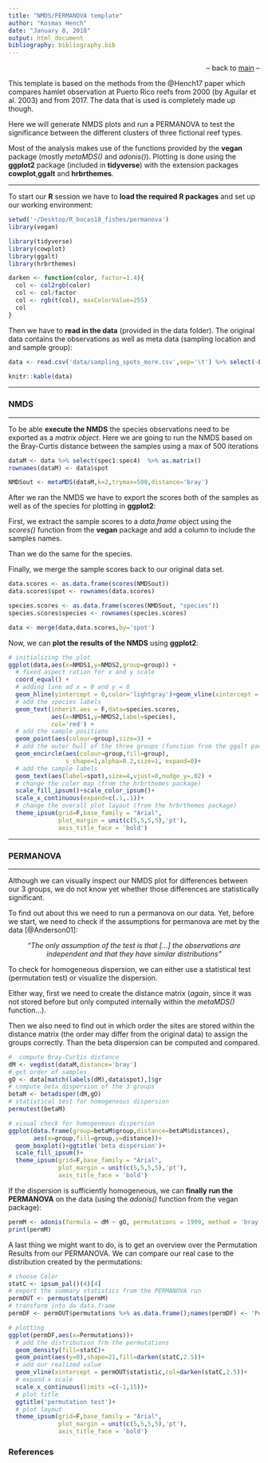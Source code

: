 ```yaml
---
title: "NMDS/PERMANOVA template"
author: "Kosmas Hench"
date: "January 8, 2018"
output: html_document
bibliography: bibliography.bib
---
```

<p align="right">-- back to [main](../R_stuff.html) --</p>

This template is based on the methods from the @Hench17 paper which compares hamlet observation at Puerto Rico reefs from 2000 (by Aguilar et al. 2003) and from 2017. The data that is used is completely made up though.

Here we will generate NMDS plots and run a PERMANOVA to test the significance between the different clusters of three fictional reef types.

Most of the analysis makes use of the functions provided by the **vegan** package (mostly *metaMDS()* and *adonis()*). Plotting is done using the **ggplot2** package (included in **tidyverse**) with the extension packages **cowplot**,**ggalt** and **hrbrthemes**.

------

To start our **R** session we have to  **load the required R packages** and set up our working environment: 
```r
setwd('~/Desktop/R_bocas18_fishes/permanova')
library(vegan)

library(tidyverse)
library(cowplot)
library(ggalt)
library(hrbrthemes)

darken <- function(color, factor=1.4){
  col <- col2rgb(color)
  col <- col/factor
  col <- rgb(t(col), maxColorValue=255)
  col
}

```

Then we have to **read in the data** (provided in the data folder).
The original data contains the observations as well as meta data (sampling location and and sample group):
```r
data <- read.csv('data/sampling_spots_more.csv',sep='\t') %>% select(-Latittude,-Longitude)
```

```r
knitr::kable(data)
```

------

### NMDS

------

To be able **execute the NMDS** the species observations need to be exported as a *matrix object*. Here we are going to run the NMDS based on the Bray-Curtis distance between the samples using a max of 500 iterations
```r
dataM <- data %>% select(spec1:spec4)  %>% as.matrix()
rownames(dataM) <- data$spot

NMDSout <- metaMDS(dataM,k=2,trymax=500,distance='bray')
```

After we ran the NMDS we have to export the scores both of the samples as well as of the species for plotting in **ggplot2**:

First, we extract the sample scores to a *data.frame* object using the *scores()* function from the **vegan** package and add a column to include the samples names.

Than we do the same for the species.

Finally, we merge the sample scores back to our original data set. 
```r
data.scores <- as.data.frame(scores(NMDSout)) 
data.scores$spot <- rownames(data.scores)

species.scores <- as.data.frame(scores(NMDSout, "species"))
species.scores$species <- rownames(species.scores)

data <- merge(data,data.scores,by='spot')
```
Now, we can **plot the results of the NMDS** using **ggplot2**:

```r
# initializing the plot
ggplot(data,aes(x=NMDS1,y=NMDS2,group=group)) + 
  # fixed aspect ration for x and y scale
  coord_equal() +
  # adding line ad x = 0 and y = 0
  geom_hline(yintercept = 0,color='lightgray')+geom_vline(xintercept = 0,color='lightgray')+
  # add the species labels
  geom_text(inherit.aes = F,data=species.scores,
            aes(x=NMDS1,y=NMDS2,label=species),
            col='red') +
  # add the sample positions
  geom_point(aes(colour=group),size=3) +
  # add the outer hull of the three groups (function from the ggalt package)
  geom_encircle(aes(colour=group,fill=group),
                s_shape=1,alpha=0.2,size=1, expand=0)+
  # add the sample labels
  geom_text(aes(label=spot),size=4,vjust=0,nudge_y=.02) +
  # change the coler map (from the hrbrthemes package)
  scale_fill_ipsum()+scale_color_ipsum()+
  scale_x_continuous(expand=c(.1,.1))+
  # change the overall plot layout (from the hrbrthemes package)
  theme_ipsum(grid=F,base_family = "Arial",
              plot_margin = unit(c(5,5,5,5),'pt'),
              axis_title_face = 'bold')
```
------

### PERMANOVA

------

Although we can visually inspect our NMDS plot for differences between our 3 groups, we do not know yet whether those differences are statistically significant.

To find out about this we need to run a permanova on our data.
Yet, before we start, we need to check if the assumptions for permanova are met by the data [@Anderson01]:

<center> *"The only assumption of the test is that [...] the observations are independent and that they have similar distributions"*</center>


To check for homogeneous dispersion, we can either use a statistical test (permutation test) or visualize the dispersion.

Either way, first we need to create the distance matrix (*again*, since it was not stored before but only computed internally within the *metaMDS()* function...).

Then we also need to find out in which order the sites are stored within the distance matrix (the order may differ from the original data) to assign the groups correctly. Than the beta dispersion can be computed and compared.

```r
#  compute Bray-Curtis distance
dM <- vegdist(dataM,distance='bray')
# get order of samples
gO <- data[match(labels(dM),data$spot),]$gr
# compute beta dispersion of the 3 groups
betaM <- betadisper(dM,gO)
# statistical test for homogeneous dispersion
permutest(betaM)

# visual check for homogeneous dispersion
ggplot(data.frame(group=betaM$group,distance=betaM$distances),
       aes(x=group,fill=group,y=distance))+
  geom_boxplot()+ggtitle('beta dispersion')+
  scale_fill_ipsum()+
  theme_ipsum(grid=F,base_family = "Arial",
              plot_margin = unit(c(5,5,5,5),'pt'),
              axis_title_face = 'bold')
```

If the dispersion is sufficiently homogeneous, we can **finally run the PERMANOVA** on the data (using the *adonis()* function from the vegan package):

```r
permM <- adonis(formula = dM ~ gO, permutations = 1999, method = 'bray')
print(permM)
```

A last thing we might want to do, is to get an overview over the Permutation Results from our PERMANOVA. We can compare our real case to the distribution created by the permutations:

```r
# choose Color
statC <- ipsum_pal()(4)[4]
# export the summary statistics from the PERMANOVA run
permOUT <- permustats(permM)
# transform into da data.frame
permDF <- permOUT$permutations %>% as.data.frame();names(permDF) <- 'Permutations'

# plotting
ggplot(permDF,aes(x=Permutations))+
  # add the distribution frm the permutations
  geom_density(fill=statC)+
  geom_point(aes(y=0),shape=21,fill=darken(statC,2.5))+
  # add our realized value
  geom_vline(xintercept = permOUT$statistic,col=darken(statC,2.5))+
  # expand x scale 
  scale_x_continuous(limits =c(-1,15))+
  # plot title
  ggtitle('permutation test')+
  # plot layout
  theme_ipsum(grid=F,base_family = "Arial",
              plot_margin = unit(c(5,5,5,5),'pt'),
              axis_title_face = 'bold')

```

### References